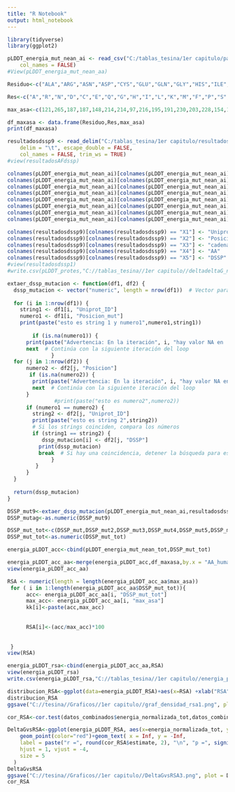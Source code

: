 ---
title: "R Notebook"
output: html_notebook
---

```{r}
library(tidyverse)
library(ggplot2)
```

```{r}
pLDDT_energia_mut_nean_ai <- read_csv("C:/tablas_tesina/1er capitulo/parte_ai", 
    col_names = FALSE)
#View(pLDDT_energia_mut_nean_aa)
```

```{r}
Residuo<-c("ALA","ARG","ASN","ASP","CYS","GLU","GLN","GLY","HIS","ILE","LEU","LYS","MET","PHE","PRO","SER","THR","TRP","TYR","VAL")
```
```{r}
Res<-c("A","R","N","D","C","E","Q","G","H","I","L","K","M","F","P","S","T","W","Y","V")
```

```{r}
max_asa<-c(121,265,187,187,148,214,214,97,216,195,191,230,203,228,154,143,163,264,255,165)
```

```{r}
df_maxasa <- data.frame(Residuo,Res,max_asa)
print(df_maxasa)

```

```{r}
resultadosdssp9 <- read_delim("C:/tablas_tesina/1er capitulo/resultadosdssp9", 
    delim = "\t", escape_double = FALSE, 
    col_names = FALSE, trim_ws = TRUE)
#view(resultadosAFdssp)
```
```{r}
colnames(pLDDT_energia_mut_nean_ai)[colnames(pLDDT_energia_mut_nean_ai) == "X1"] <- "nro_prote"
colnames(pLDDT_energia_mut_nean_ai)[colnames(pLDDT_energia_mut_nean_ai) == "X2"] <- "Uniprot_ID"
colnames(pLDDT_energia_mut_nean_ai)[colnames(pLDDT_energia_mut_nean_ai) == "X3"] <- "Posicion_mut"
colnames(pLDDT_energia_mut_nean_ai)[colnames(pLDDT_energia_mut_nean_ai) == "X4"] <- "AA_humano"
colnames(pLDDT_energia_mut_nean_ai)[colnames(pLDDT_energia_mut_nean_ai) == "X5"] <- "AA_neanderthal"
colnames(pLDDT_energia_mut_nean_ai)[colnames(pLDDT_energia_mut_nean_ai) == "X6"] <- "cambio_energia"
colnames(pLDDT_energia_mut_nean_ai)[colnames(pLDDT_energia_mut_nean_ai) == "X7"] <- "energia_normalizada_tot"
colnames(pLDDT_energia_mut_nean_ai)[colnames(pLDDT_energia_mut_nean_ai) == "X8"] <- "pLDDT_mut_nean_tot"


```

```{r}
colnames(resultadosdssp9)[colnames(resultadosdssp9) == "X1"] <- "Uniprot_ID"
colnames(resultadosdssp9)[colnames(resultadosdssp9) == "X2"] <- "Posicion"
colnames(resultadosdssp9)[colnames(resultadosdssp9) == "X3"] <- "cadena"
colnames(resultadosdssp9)[colnames(resultadosdssp9) == "X4"] <- "AA"
colnames(resultadosdssp9)[colnames(resultadosdssp9) == "X5"] <- "DSSP"
#view(resultadosdssp1)
#write.csv(pLDDT_protes,"C://tablas_tesina//1er capitulo//deltadeltaG_neandertal")
```




```{r}

extaer_dssp_mutacion <- function(df1, df2) {
  dssp_mutacion <- vector("numeric", length = nrow(df1))  # Vector para almacenar los resultados
  
  for (i in 1:nrow(df1)) {
    string1 <- df1[i, "Uniprot_ID"]
    numero1 <- df1[i, "Posicion_mut"]
    print(paste("esto es string 1 y numero1",numero1,string1))
   
        if (is.na(numero1)) {
      print(paste("Advertencia: En la iteración", i, "hay valor NA en 'Posicion_mut'. Continuando el loop..."))
      next  # Continúa con la siguiente iteración del loop
              }
  for (j in 1:nrow(df2)) {
      numero2 <- df2[j, "Posicion"]
       if (is.na(numero2)) {
        print(paste("Advertencia: En la iteración", i, "hay valor NA en 'Posicion' en df2. Continuando el loop..."))
        next  # Continúa con la siguiente iteración del loop
      }
               #print(paste("esto es numero2",numero2))
      if (numero1 == numero2) {
        string2 <- df2[j, "Uniprot_ID"]
        print(paste("esto es string 2",string2))
        # Si los strings coinciden, compara los números
        if (string1 == string2) {
           dssp_mutacion[i] <- df2[j, "DSSP"]
          print(dssp_mutacion)
          break  # Si hay una coincidencia, detener la búsqueda para este i
              }
         }
      }
  }
  
  return(dssp_mutacion)
}

```

```{r}
DSSP_mut9<-extaer_dssp_mutacion(pLDDT_energia_mut_nean_ai,resultadosdssp9)
DSSP_mutag<-as.numeric(DSSP_mut9)

```


```{r}
DSSP_mut_tot<-c(DSSP_mut,DSSP_mut2,DSSP_mut3,DSSP_mut4,DSSP_mut5,DSSP_mut6,DSSP_mut7,DSSP_mut8,DSSP_mut9)
DSSP_mut_tot<-as.numeric(DSSP_mut_tot)
```

```{r}
energia_pLDDT_acc<-cbind(pLDDT_energia_mut_nean_tot,DSSP_mut_tot)
```

```{r}
energia_pLDDT_acc_aa<-merge(energia_pLDDT_acc,df_maxasa,by.x = "AA_humano",by.y = "Res")
view(energia_pLDDT_acc_aa)
```

```{r}
RSA <- numeric(length = length(energia_pLDDT_acc_aa$max_asa))
 for ( i in 1:length(energia_pLDDT_acc_aa$DSSP_mut_tot)){
      acc<- energia_pLDDT_acc_aa[i, "DSSP_mut_tot"]
      max_acc<- energia_pLDDT_acc_aa[i, "max_asa"]
      kk[i]<-paste(acc,max_acc)
      
      
      RSA[i]<-(acc/max_acc)*100
       
      
 }
view(RSA)

```

```{r}
energia_pLDDT_rsa<-cbind(energia_pLDDT_acc_aa,RSA)
view(energia_pLDDT_rsa)
write.csv(energia_pLDDT_rsa,"C://tablas_tesina//1er capitulo//energia_pLDDT_RSA.csv")
```

```{r}
distribucion_RSA<-ggplot(data=energia_pLDDT_RSA)+aes(x=RSA) +xlab("RSA") +geom_density(fill="red")
distribucion_RSA
ggsave("C://tesina//Graficos//1er capitulo//graf_densidad_rsa1.png", plot = distribucion_rsa, width = 8, height = 6)

```

```{r}
cor_RSA<-cor.test(datos_combinados$energia_normalizada_tot,datos_combinados$RSA,method = "pearson")

DeltaGvsRSA<-ggplot(energia_pLDDT_RSA, aes(x=energia_normalizada_tot, y=RSA)) +xlab("ΔΔG") +ylab("RSA") + 
    geom_point(color="red")+geom_text( x = Inf, y = -Inf, 
    label = paste("r =", round(cor_RSA$estimate, 2), "\n", "p =", signif(cor_RSA$p.value, 3)),
    hjust = 1, vjust = -4,
    size = 5
  )
DeltaGvsRSA
ggsave("C://tesina//Graficos//1er capitulo//DeltaGvsRSA3.png", plot = DeltaGvsRSA, width = 8, height = 6)
cor_RSA
```

```{r}




```

```{r}

```




